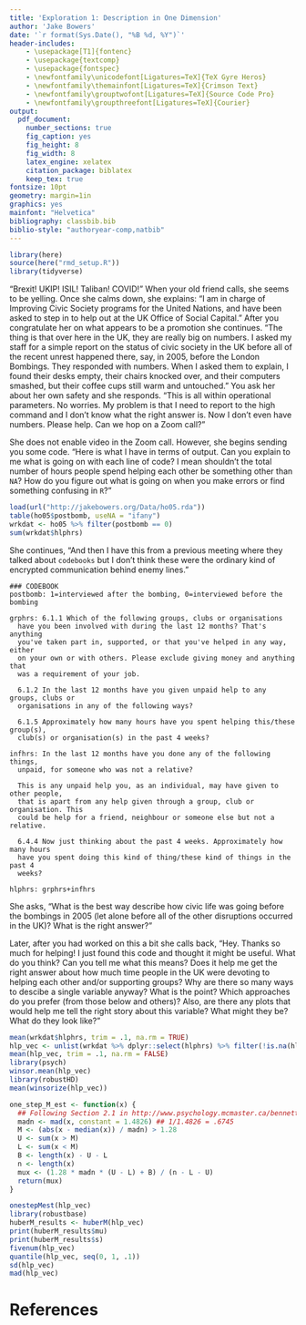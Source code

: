 ```yaml
---
title: 'Exploration 1: Description in One Dimension'
author: 'Jake Bowers'
date: '`r format(Sys.Date(), "%B %d, %Y")`'
header-includes:
    - \usepackage[T1]{fontenc}
    - \usepackage{textcomp}
    - \usepackage{fontspec}
    - \newfontfamily\unicodefont[Ligatures=TeX]{TeX Gyre Heros}
    - \newfontfamily\themainfont[Ligatures=TeX]{Crimson Text}
    - \newfontfamily\grouptwofont[Ligatures=TeX]{Source Code Pro}
    - \newfontfamily\groupthreefont[Ligatures=TeX]{Courier}
output:
  pdf_document:
    number_sections: true
    fig_caption: yes
    fig_height: 8
    fig_width: 8
    latex_engine: xelatex
    citation_package: biblatex
    keep_tex: true
fontsize: 10pt
geometry: margin=1in
graphics: yes
mainfont: "Helvetica"
bibliography: classbib.bib
biblio-style: "authoryear-comp,natbib"
---
```


<!-- Make this document using library(rmarkdown); render("exploration1.Rmd") -->
\input{mytexsymbols}

```r
library(here)
source(here("rmd_setup.R"))
library(tidyverse)
```

"Brexit! UKIP! ISIL! Taliban! COVID!" When your old friend calls, she seems to be yelling. Once
she calms down, she explains: "I am in charge of Improving Civic Society
programs for the United Nations, and have been asked to step in to help out at
the UK Office of Social Capital." After you congratulate her on what appears to
be a promotion she continues. "The thing is that over here in the UK, they are
really big on numbers. I asked my staff for a simple report on the status of
civic society in the UK before all of the recent unrest happened there, say, in
2005, before the London Bombings. They responded with numbers. When I asked
them to explain, I found their desks empty, their chairs knocked over, and
their computers smashed, but their coffee cups still warm and untouched." You
ask her about her own safety and she responds. "This is all within operational
parameters. No worries. My problem is that I need to report to the high command
and I don't know what the right answer is. Now I don't even have numbers. Please help. Can we hop on a
Zoom call?"

She does not enable video in the Zoom call. However, she begins sending you some
code. "Here is what I have in terms of output. Can you explain to me what is
going on with each line of code? I mean shouldn't the total number of hours people spend helping each
other be something other than `NA`? How do you figure out what is going on when
you make errors or find something confusing in `R`?"


```r
load(url("http://jakebowers.org/Data/ho05.rda"))
table(ho05$postbomb, useNA = "ifany")
wrkdat <- ho05 %>% filter(postbomb == 0)
sum(wrkdat$hlphrs)
```

She continues, "And then I have this from a previous meeting where they talked
about `codebooks` but I don't think these were the ordinary kind of encrypted
communication behind enemy lines."

```
### CODEBOOK
postbomb: 1=interviewed after the bombing, 0=interviewed before the bombing

grphrs: 6.1.1 Which of the following groups, clubs or organisations
  have you been involved with during the last 12 months? That's anything
  you've taken part in, supported, or that you've helped in any way, either
  on your own or with others. Please exclude giving money and anything that
  was a requirement of your job.

  6.1.2 In the last 12 months have you given unpaid help to any groups, clubs or
  organisations in any of the following ways?

  6.1.5 Approximately how many hours have you spent helping this/these group(s),
  club(s) or organisation(s) in the past 4 weeks?

infhrs: In the last 12 months have you done any of the following things,
  unpaid, for someone who was not a relative?

  This is any unpaid help you, as an individual, may have given to other people,
  that is apart from any help given through a group, club or organisation. This
  could be help for a friend, neighbour or someone else but not a relative.

  6.4.4 Now just thinking about the past 4 weeks. Approximately how many hours
  have you spent doing this kind of thing/these kind of things in the past 4
  weeks?

hlphrs: grphrs+infhrs
```

She asks, "What is the best way describe how civic life was going before the
bombings in 2005 (let alone before all of the other disruptions occurred in the
UK)? What is the right answer?"

Later, after you had worked on this a bit she calls back, "Hey. Thanks so much
for helping! I just found this code and thought it might be useful. What do you
think? Can you tell me what this means? Does it help me get the right answer
about how much time people in the UK were devoting to helping each other and/or
supporting groups? Why are there so many ways to descibe a single variable
anyway? What is the point? Which approaches do you prefer (from those below and
others)? Also, are there any plots that would help me tell the right story about
this variable? What might they be? What do they look like?"

```r
mean(wrkdat$hlphrs, trim = .1, na.rm = TRUE)
hlp_vec <- unlist(wrkdat %>% dplyr::select(hlphrs) %>% filter(!is.na(hlphrs)))
mean(hlp_vec, trim = .1, na.rm = FALSE)
library(psych)
winsor.mean(hlp_vec)
library(robustHD)
mean(winsorize(hlp_vec))

one_step_M_est <- function(x) {
  ## Following Section 2.1 in http://www.psychology.mcmaster.ca/bennett/boot09/rt2.pdf
  madn <- mad(x, constant = 1.4826) ## 1/1.4826 = .6745
  M <- (abs(x - median(x)) / madn) > 1.28
  U <- sum(x > M)
  L <- sum(x < M)
  B <- length(x) - U - L
  n <- length(x)
  mux <- (1.28 * madn * (U - L) + B) / (n - L - U)
  return(mux)
}

onestepMest(hlp_vec)
library(robustbase)
huberM_results <- huberM(hlp_vec)
print(huberM_results$mu)
print(huberM_results$s)
fivenum(hlp_vec)
quantile(hlp_vec, seq(0, 1, .1))
sd(hlp_vec)
mad(hlp_vec)
```

<!-- see also https://dornsife.usc.edu/labs/rwilcox/software/ and WRS:::mest  https://dornsife.usc.edu/assets/sites/239/docs/WRS2.pdf and the MASS library--->

# References
